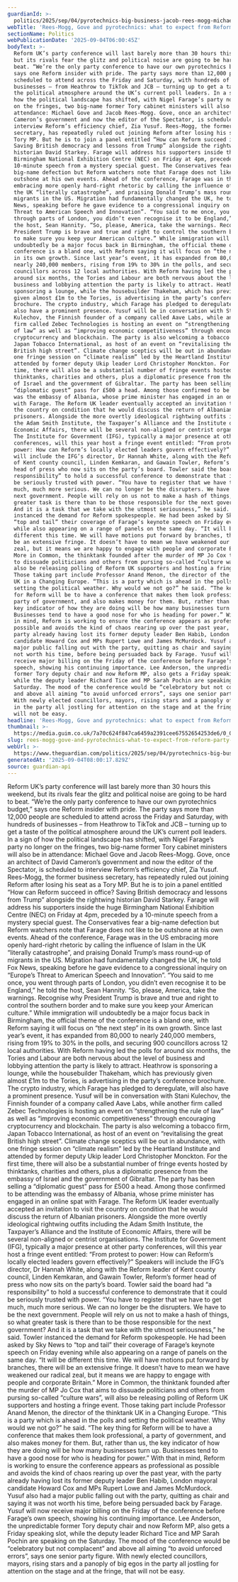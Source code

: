 ```yaml
---
guardianId: >-
  politics/2025/sep/04/pyrotechnics-big-business-jacob-rees-mogg-michael-gove-nigel-farage-reform-uk-conference
webTitle: 'Rees-Mogg, Gove and pyrotechnics: what to expect from Reform party conference'
sectionName: Politics
webPublicationDate: '2025-09-04T06:00:45Z'
bodyText: >-
  Reform UK’s party conference will last barely more than 30 hours this weekend,
  but its rivals fear the glitz and political noise are going to be hard to
  beat. “We’re the only party conference to have our own pyrotechnics budget,”
  says one Reform insider with pride. The party says more than 12,000 people are
  scheduled to attend across the Friday and Saturday, with hundreds of
  businesses – from Heathrow to TikTok and JCB – turning up to get a taste of
  the political atmosphere around the UK’s current poll leaders. In a sign of
  how the political landscape has shifted, with Nigel Farage’s party no longer
  on the fringes, two big-name former Tory cabinet ministers will also be in
  attendance: Michael Gove and Jacob Rees-Mogg. Gove, once an architect of David
  Cameron’s government and now the editor of the Spectator, is scheduled to
  interview Reform’s efficiency chief, Zia Yusuf. Rees-Mogg, the former business
  secretary, has repeatedly ruled out joining Reform after losing his seat as a
  Tory MP. But he is to join a panel entitled “How can Reform succeed in office?
  Saving British democracy and lessons from Trump” alongside the rightwing
  historian David Starkey. Farage will address his supporters inside the huge
  Birmingham National Exhibition Centre (NEC) on Friday at 4pm, preceded by a
  10-minute speech from a mystery special guest. The Conservatives fear a
  big-name defection but Reform watchers note that Farage does not like to be
  outshone at his own events. Ahead of the conference, Farage was in the US
  embracing more openly hard-right rhetoric by calling the influence of Islam in
  the UK “literally catastrophe”, and praising Donald Trump’s mass round-up of
  migrants in the US. Migration had fundamentally changed the UK, he told Fox
  News, speaking before he gave evidence to a congressional inquiry on “Europe’s
  Threat to American Speech and Innovation”. “You said to me once, you went
  through parts of London, you didn’t even recognise it to be England,” he told
  the host, Sean Hannity. “So, please, America, take the warnings. Recognise why
  President Trump is brave and true and right to control the southern border and
  to make sure you keep your American culture.” While immigration will
  undoubtedly be a major focus back in Birmingham, the official theme of the
  conference is a bland one, with Reform saying it will focus on “the next step”
  in its own growth. Since last year’s event, it has expanded from 80,000 to
  nearly 240,000 members, rising from 19% to 30% in the polls, and securing 900
  councillors across 12 local authorities. With Reform having led the polls for
  around six months, the Tories and Labour are both nervous about the level of
  business and lobbying attention the party is likely to attract. Heathrow is
  sponsoring a lounge, while the housebuilder Thakeham, which has previously
  given almost £1m to the Tories, is advertising in the party’s conference
  brochure. The crypto industry, which Farage has pledged to deregulate, will
  also have a prominent presence. Yusuf will be in conversation with Stani
  Kulechov, the Finnish founder of a company called Aave Labs, while another
  firm called Zebec Technologies is hosting an event on “strengthening the rule
  of law” as well as “improving economic competitiveness” through encouraging
  cryptocurrency and blockchain. The party is also welcoming a tobacco firm,
  Japan Tobacco International, as host of an event on “revitalising the great
  British high street”. Climate change sceptics will be out in abundance, with
  one fringe session on “climate realism” led by the Heartland Institute and
  attended by former deputy Ukip leader Lord Christopher Monckton. For the first
  time, there will also be a substantial number of fringe events hosted by
  thinktanks, charities and others, plus a diplomatic presence from the embassy
  of Israel and the government of Gibraltar. The party has been selling a
  “diplomatic guest” pass for £500 a head. Among those confirmed to be attending
  was the embassy of Albania, whose prime minister has engaged in an online spat
  with Farage. The Reform UK leader eventually accepted an invitation to visit
  the country on condition that he would discuss the return of Albanian
  prisoners. Alongside the more overtly ideological rightwing outfits including
  the Adam Smith Institute, the Taxpayer’s Alliance and the Institute of
  Economic Affairs, there will be several non-aligned or centrist organisations.
  The Institute for Government (IFG), typically a major presence at other party
  conferences, will this year host a fringe event entitled: “From protest to
  power: How can Reform’s locally elected leaders govern effectively?” Speakers
  will include the IFG’s director, Dr Hannah White, along with the Reform leader
  of Kent county council, Linden Kemkaran, and Gawain Towler, Reform’s former
  head of press who now sits on the party’s board. Towler said the board had “a
  responsibility” to hold a successful conference to demonstrate that it could
  be seriously trusted with power. “You have to register that we have to get
  much, much more serious. We can no longer be the disrupters. We have to be the
  next government. People will rely on us not to make a hash of things, so what
  greater task is there than to be those responsible for the next government?
  And it is a task that we take with the utmost seriousness,” he said. Towler
  instanced the demand for Reform spokespeople. He had been asked by Sky News to
  “top and tail” their coverage of Farage’s keynote speech on Friday evening
  while also appearing on a range of panels on the same day. “It will be
  different this time. We will have motions put forward by branches, there will
  be an extensive fringe. It doesn’t have to mean we have weakened our radical
  zeal, but it means we are happy to engage with people and corporate Britain.”
  More in Common, the thinktank founded after the murder of MP Jo Cox that aims
  to dissuade politicians and others from pursing so-called “culture wars”, will
  also be releasing polling of Reform UK supporters and hosting a fringe event.
  Those taking part include Professor Anand Menon, the director of the thinktank
  UK in a Changing Europe. “This is a party which is ahead in the polls and
  setting the political weather. Why would we not go?” he said. “The key thing
  for Reform will be to have a conference that makes them look professional, a
  party of government, and also makes money for them. But, rather than us, the
  key indicator of how they are doing will be how many businesses turn up.
  Businesses tend to have a good nose for who is heading for power.” With that
  in mind, Reform is working to ensure the conference appears as professional as
  possible and avoids the kind of chaos rearing up over the past year, with the
  party already having lost its former deputy leader Ben Habib, London mayoral
  candidate Howard Cox and MPs Rupert Lowe and James McMurdock. Yusuf also had a
  major public falling out with the party, quitting as chair and saying it was
  not worth his time, before being persuaded back by Farage. Yusuf will now
  receive major billing on the Friday of the conference before Farage’s own
  speech, showing his continuing importance. Lee Anderson, the unpredictable
  former Tory deputy chair and now Reform MP, also gets a Friday speaking slot,
  while the deputy leader Richard Tice and MP Sarah Pochin are speaking on the
  Saturday. The mood of the conference would be “celebratory but not complacent”
  and above all aiming “to avoid unforced errors”, says one senior party figure.
  With newly elected councillors, mayors, rising stars and a panoply of big egos
  in the party all jostling for attention on the stage and at the fringe, that
  will not be easy.
headline: 'Rees-Mogg, Gove and pyrotechnics: what to expect from Reform party conference'
thumbnail: >-
  https://media.guim.co.uk/7a70c624f847ca6459a2391cee67552654253de6/0_0_4268_3415/500.jpg
slug: rees-mogg-gove-and-pyrotechnics-what-to-expect-from-reform-party-conference
webUrl: >-
  https://www.theguardian.com/politics/2025/sep/04/pyrotechnics-big-business-jacob-rees-mogg-michael-gove-nigel-farage-reform-uk-conference
generatedAt: '2025-09-04T08:00:17.829Z'
source: guardian-api
---
```

Reform UK’s party conference will last barely more than 30 hours this weekend, but its rivals fear the glitz and political noise are going to be hard to beat. “We’re the only party conference to have our own pyrotechnics budget,” says one Reform insider with pride. The party says more than 12,000 people are scheduled to attend across the Friday and Saturday, with hundreds of businesses – from Heathrow to TikTok and JCB – turning up to get a taste of the political atmosphere around the UK’s current poll leaders. In a sign of how the political landscape has shifted, with Nigel Farage’s party no longer on the fringes, two big-name former Tory cabinet ministers will also be in attendance: Michael Gove and Jacob Rees-Mogg. Gove, once an architect of David Cameron’s government and now the editor of the Spectator, is scheduled to interview Reform’s efficiency chief, Zia Yusuf. Rees-Mogg, the former business secretary, has repeatedly ruled out joining Reform after losing his seat as a Tory MP. But he is to join a panel entitled “How can Reform succeed in office? Saving British democracy and lessons from Trump” alongside the rightwing historian David Starkey. Farage will address his supporters inside the huge Birmingham National Exhibition Centre (NEC) on Friday at 4pm, preceded by a 10-minute speech from a mystery special guest. The Conservatives fear a big-name defection but Reform watchers note that Farage does not like to be outshone at his own events. Ahead of the conference, Farage was in the US embracing more openly hard-right rhetoric by calling the influence of Islam in the UK “literally catastrophe”, and praising Donald Trump’s mass round-up of migrants in the US. Migration had fundamentally changed the UK, he told Fox News, speaking before he gave evidence to a congressional inquiry on “Europe’s Threat to American Speech and Innovation”. “You said to me once, you went through parts of London, you didn’t even recognise it to be England,” he told the host, Sean Hannity. “So, please, America, take the warnings. Recognise why President Trump is brave and true and right to control the southern border and to make sure you keep your American culture.” While immigration will undoubtedly be a major focus back in Birmingham, the official theme of the conference is a bland one, with Reform saying it will focus on “the next step” in its own growth. Since last year’s event, it has expanded from 80,000 to nearly 240,000 members, rising from 19% to 30% in the polls, and securing 900 councillors across 12 local authorities. With Reform having led the polls for around six months, the Tories and Labour are both nervous about the level of business and lobbying attention the party is likely to attract. Heathrow is sponsoring a lounge, while the housebuilder Thakeham, which has previously given almost £1m to the Tories, is advertising in the party’s conference brochure. The crypto industry, which Farage has pledged to deregulate, will also have a prominent presence. Yusuf will be in conversation with Stani Kulechov, the Finnish founder of a company called Aave Labs, while another firm called Zebec Technologies is hosting an event on “strengthening the rule of law” as well as “improving economic competitiveness” through encouraging cryptocurrency and blockchain. The party is also welcoming a tobacco firm, Japan Tobacco International, as host of an event on “revitalising the great British high street”. Climate change sceptics will be out in abundance, with one fringe session on “climate realism” led by the Heartland Institute and attended by former deputy Ukip leader Lord Christopher Monckton. For the first time, there will also be a substantial number of fringe events hosted by thinktanks, charities and others, plus a diplomatic presence from the embassy of Israel and the government of Gibraltar. The party has been selling a “diplomatic guest” pass for £500 a head. Among those confirmed to be attending was the embassy of Albania, whose prime minister has engaged in an online spat with Farage. The Reform UK leader eventually accepted an invitation to visit the country on condition that he would discuss the return of Albanian prisoners. Alongside the more overtly ideological rightwing outfits including the Adam Smith Institute, the Taxpayer’s Alliance and the Institute of Economic Affairs, there will be several non-aligned or centrist organisations. The Institute for Government (IFG), typically a major presence at other party conferences, will this year host a fringe event entitled: “From protest to power: How can Reform’s locally elected leaders govern effectively?” Speakers will include the IFG’s director, Dr Hannah White, along with the Reform leader of Kent county council, Linden Kemkaran, and Gawain Towler, Reform’s former head of press who now sits on the party’s board. Towler said the board had “a responsibility” to hold a successful conference to demonstrate that it could be seriously trusted with power. “You have to register that we have to get much, much more serious. We can no longer be the disrupters. We have to be the next government. People will rely on us not to make a hash of things, so what greater task is there than to be those responsible for the next government? And it is a task that we take with the utmost seriousness,” he said. Towler instanced the demand for Reform spokespeople. He had been asked by Sky News to “top and tail” their coverage of Farage’s keynote speech on Friday evening while also appearing on a range of panels on the same day. “It will be different this time. We will have motions put forward by branches, there will be an extensive fringe. It doesn’t have to mean we have weakened our radical zeal, but it means we are happy to engage with people and corporate Britain.” More in Common, the thinktank founded after the murder of MP Jo Cox that aims to dissuade politicians and others from pursing so-called “culture wars”, will also be releasing polling of Reform UK supporters and hosting a fringe event. Those taking part include Professor Anand Menon, the director of the thinktank UK in a Changing Europe. “This is a party which is ahead in the polls and setting the political weather. Why would we not go?” he said. “The key thing for Reform will be to have a conference that makes them look professional, a party of government, and also makes money for them. But, rather than us, the key indicator of how they are doing will be how many businesses turn up. Businesses tend to have a good nose for who is heading for power.” With that in mind, Reform is working to ensure the conference appears as professional as possible and avoids the kind of chaos rearing up over the past year, with the party already having lost its former deputy leader Ben Habib, London mayoral candidate Howard Cox and MPs Rupert Lowe and James McMurdock. Yusuf also had a major public falling out with the party, quitting as chair and saying it was not worth his time, before being persuaded back by Farage. Yusuf will now receive major billing on the Friday of the conference before Farage’s own speech, showing his continuing importance. Lee Anderson, the unpredictable former Tory deputy chair and now Reform MP, also gets a Friday speaking slot, while the deputy leader Richard Tice and MP Sarah Pochin are speaking on the Saturday. The mood of the conference would be “celebratory but not complacent” and above all aiming “to avoid unforced errors”, says one senior party figure. With newly elected councillors, mayors, rising stars and a panoply of big egos in the party all jostling for attention on the stage and at the fringe, that will not be easy.
